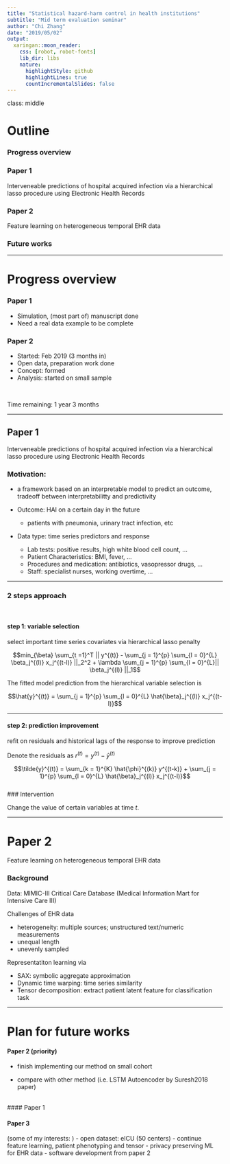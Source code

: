 ```yaml
---
title: "Statistical hazard-harm control in health institutions"
subtitle: "Mid term evaluation seminar"
author: "Chi Zhang"
date: "2019/05/02"
output:
  xaringan::moon_reader:
    css: [robot, robot-fonts]
    lib_dir: libs
    nature:
      highlightStyle: github
      highlightLines: true
      countIncrementalSlides: false
---
```


class: middle

# Outline

### Progress overview

### Paper 1

Interveneable predictions of hospital acquired infection via a hierarchical lasso procedure using Electronic Health Records

### Paper 2

Feature learning on heterogeneous temporal EHR data 

### Future works 



---

# Progress overview

### Paper 1 

- Simulation, (most part of) manuscript done 
- Need a real data example to be complete 


### Paper 2

- Started: Feb 2019 (3 months in)
- Open data, preparation work done
- Concept: formed
- Analysis: started on small sample

<br>

Time remaining: 1 year 3 months




---

## Paper 1 

Interveneable predictions of hospital acquired infection via a hierarchical lasso procedure using Electronic Health Records

### Motivation:

- a framework based on an interpretable model to predict an outcome, tradeoff between interpretabilitty and predictivity


- Outcome: HAI on a certain day in the future 
  - patients with pneumonia, urinary tract infection, etc
  
- Data type: time series predictors and response  
  - Lab tests: positive results, high white blood cell count, … 
  - Patient Characteristics: BMI, fever, ...
  - Procedures and medication: antibiotics, vasopressor drugs, ...
  - Staff: specialist nurses, working overtime, ...






---


### 2 steps approach
<br>

#### step 1: variable selection

select important time series covariates via hierarchical lasso penalty

$$min_{\beta} \sum_{t =1}^T || y^{(t)}  - \sum_{j = 1}^{p}  \sum_{l = 0}^{L} \beta_j^{(l)}  x_j^{(t-l)} ||_2^2 + \lambda \sum_{j = 1}^{p}  \sum_{l = 0}^{L}|| \beta_j^{(l)} ||_1$$

The fitted model prediction from the hierarchical variable selection is 

$$\hat{y}^{(t)} = \sum_{j = 1}^{p}  \sum_{l = 0}^{L} \hat{\beta}_j^{(l)}  x_j^{(t-l)}$$

---


#### step 2: prediction improvement

refit on residuals and historical lags of the response to improve prediction

Denote the residuals as $r^{(t)} = y^{(t)} - \hat{y}^{(t)}$

$$\tilde{y}^{(t)} =  \sum_{k = 1}^{K} \hat{\phi}^{(k)}  y^{(t-k)} + \sum_{j = 1}^{p}  \sum_{l = 0}^{L} \hat{\beta}_j^{(l)}  x_j^{(t-l)}$$
<br>
### Intervention

Change the value of certain variables at time $t$.









---

# Paper 2

Feature learning on heterogeneous temporal EHR data 

### Background
Data: MIMIC-III Critical Care Database (Medical Information Mart for Intensive Care III)


Challenges of EHR data

- heterogeneity: multiple sources; unstructured text/numeric measurements
- unequal length
- unevenly sampled 

Representatiton learning via 

- SAX: symbolic aggregate approximation
- Dynamic time warping: time series similarity
- Tensor decomposition: extract patient latent feature for classification task




---

# Plan for future works 

#### Paper 2 (priority)
- finish implementing our method on small cohort

- compare with other method (i.e. LSTM Autoencoder by Suresh2018 paper)

<br>
#### Paper 1



#### Paper 3

(some of my interests: )
- open dataset: eICU (50 centers)
- continue feature learning, patient phenotyping and tensor 
- privacy preserving ML for EHR data
- software development from paper 2










